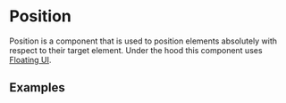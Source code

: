 
# Position

Position is a component that is used to position elements absolutely
with respect to their target element. Under the hood this component
uses [Floating UI](https://floating-ui.com/).

## Examples
<StoryRenderer path="components/Position.story.tsx" name="Simple" />

